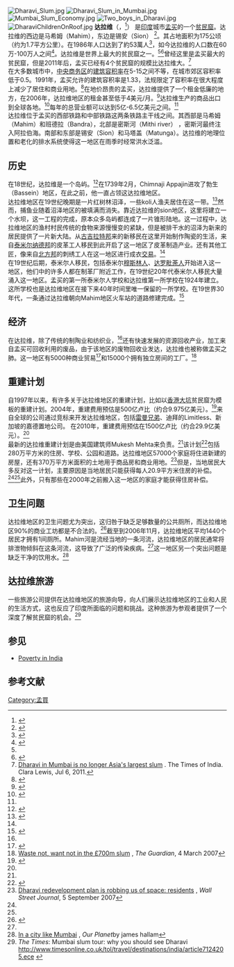 [[File:Dharavi_Slum.jpg|thumb]]
[[Image:Dharavi_Slum_in_Mumbai.jpg|thumb]]
[[Image:Mumbai_Slum_Economy.jpg|thumb]]
[[Image:Two_boys_in_Dharavi.jpg|thumb]]
[[Image:DharaviChildrenOnRoof.jpg|thumb]]
'''达拉维'''（{{lang-en|'''Dharavi'''}}，{{lang-pt|'''Daravi'''}}<ref name="origins">{{cite book|last=D'Cunha|first=Jose Gerson|title=The Origins of Bombay|publisher=Asian Educational Services|location=Bombay|year=1900|edition=3|pages=265|chapter=IV The Portuguese Period|isbn=81-206-0815-1|url=http://books.google.com/?id=miD5YO05jpUC&dq=the+origins+of+bombay|accessdate=2009-01-04}}</ref>） 是[[印度|印度]]城市[[孟买|孟买]]的一个[[贫民窟|贫民窟]]。达拉维的西边是马希姆（Mahim），东边是锡安（Sion） <ref name=nationalgeographic>{{Cite web |url=http://seabed.nationalgeographic.com/ngm/0705/feature3/index.html |title=National Geographic: Dharavi, Mumbai's Shadow City |accessdate=2012-07-19 |archive-date=2012-07-22 |archive-url=https://archive.today/20120722152352/http://seabed.nationalgeographic.com/ngm/0705/feature3/index.html |dead-url=yes }}</ref>。其占地面积为175公顷（约为1.7平方公里）。在1986年人口达到了約53萬人<ref name="nyenrode">{{cite web |url=http://www.nyenrode.nl/businesstopics/europeindia/Pages/%E2%80%9CJaiHo%E2%80%9DDharavi.aspx |title=Jai Ho Dharavi |publisher=Nyenrode Business Universiteit |accessdate=2010-03-05 |archive-date=2009-05-31 |archive-url=https://web.archive.org/web/20090531175111/http://www.nyenrode.nl/businesstopics/europeindia/Pages/%E2%80%9CJaiHo%E2%80%9DDharavi.aspx |dead-url=no }}</ref>，如今达拉维的人口数在60万-100万人之间<ref name="Life in a Slum">{{cite news |url=http://news.bbc.co.uk/2/shared/spl/hi/world/06/dharavi_slum/html/dharavi_slum_intro.stm |title=Life in a Slum |publisher=BBC News |accessdate=2010-03-05 |archive-date=2018-07-24 |archive-url=https://web.archive.org/web/20180724053249/http://news.bbc.co.uk/2/shared/spl/hi/world/06/dharavi_slum/html/dharavi_slum_intro.stm |dead-url=no }}</ref>。达拉维是世界上最大的贫民窟之一。<ref name="Life in a Slum"/><ref>{{cite news |url=http://www.economist.com/surveys/PrinterFriendly.cfm?story_id=9070714 |title=The Strange Allure of the Slums |publisher=The Economist |accessdate=2010-03-05 |date=2007-05-03 |archive-date=2013-07-08 |archive-url=https://www.webcitation.org/6HxqnLZIL?url=http://www.economist.com/node/9070714/print?story_id=9070714 |dead-url=no }}</ref>曾经这里是孟买最大的贫民窟，但是2011年后，孟买已经有4个贫民窟的规模比达拉维大。<ref>[http://timesofindia.indiatimes.com/india/Dharavi-in-Mumbai-is-no-longer-Asias-largest-slum/articleshow/9119450.cms Dharavi in Mumbai is no longer Asia's largest slum] {{Wayback|url=http://timesofindia.indiatimes.com/india/Dharavi-in-Mumbai-is-no-longer-Asias-largest-slum/articleshow/9119450.cms |date=20201112023847 }}. The Times of India. Clara Lewis, Jul 6, 2011.</ref><br />
在大多数城市中，[[中央商务区|中央商务区]]的[[建筑容积率|建筑容积率]]在5-15之间不等，在城市郊区容积率低于0.5。1991年，孟买允许的建筑容积率是1.33，法规限定了容积率在很大程度上减少了居住和商业用地。<ref name="fsi">{{cite news|url=http://alain-bertaud.com/AB_Files/AB_Mumbai_FSI_conundrum.pdf|title=FSI Floor space index|access-date=2012-07-19|archive-url=https://web.archive.org/web/20120322094543/http://alain-bertaud.com/AB_Files/AB_Mumbai_FSI_conundrum.pdf|archive-date=2012-03-22|dead-url=yes}}</ref>在地价昂贵的孟买，达拉维提供了一个租金低廉的地方，在2006年，达拉维地区的租金甚至低于4美元/月。<ref name="bbc">{{cite news|url=http://news.bbc.co.uk/2/shared/spl/hi/world/06/dharavi_slum/html/dharavi_slum_intro.stm|title=Dharavi|publisher=BBC|accessdate=2010-01-02|archive-date=2018-07-24|archive-url=https://web.archive.org/web/20180724053249/http://news.bbc.co.uk/2/shared/spl/hi/world/06/dharavi_slum/html/dharavi_slum_intro.stm|dead-url=no}}</ref>达拉维生产的商品出口到全球各地。<ref>{{cite news | url=http://news.bbc.co.uk/2/hi/business/7676337.stm | work=BBC News | title=Indian slum hit by New York woes | date=2008-10-20 | accessdate=2010-05-01 | first=Zubair | last=Ahmed | archive-date=2008-10-23 | archive-url=https://web.archive.org/web/20081023153647/http://news.bbc.co.uk/2/hi/business/7676337.stm | dead-url=no }}</ref>每年的总营业额可以达到5亿-6.5亿美元之间。<ref name="bbc"/><br />
达拉维位于孟买的西部铁路和中部铁路这两条铁路主干线之间。其西部是马希姆（Mahim）和班德拉（Bandra），北部是密斯河（Mithi river） ，密斯河最终注入阿拉伯海。南部和东部是锡安（Sion）和马塔盖（Matunga）。达拉维的地理位置和老化的排水系统使得这一地区在雨季时经常洪水泛滥。

== 历史 ==
在18世纪，达拉维是一个岛屿。<ref>{{Cite web|url=http://www.maharashtra.gov.in/pdf/gazeetter_reprint/Thane-III/places_Bassein.html|title=Gazetteers of the Bombay Presidency – Thane|publisher=[[Government_of_Maharashtra|Government of Maharashtra]]|accessdate=2009-04-03|archive-date=2010-02-10|archive-url=https://web.archive.org/web/20100210204523/http://www.maharashtra.gov.in/pdf/gazeetter_reprint/Thane-III/places_Bassein.html|dead-url=no}}</ref>在1739年2月，Chimnaji Appajin进攻了勃生（Bassein）地区，在此之前，他一直占领这达拉维地区。<br />
达拉维地区在19世纪晚期是一片红树林沼泽，一些koli人渔夫居住在这一带。<ref name="natgeo">{{Cite news | url = http://www7.nationalgeographic.com/ngm/0705/feature3/ | title = Dharavi Mumbai's Shadow City | author = [[Mark_Jacobson|Mark Jacobson]] | work = [[National_Geographic_(magazine)|National Geographic]] | date = May 2007 issue | accessdate = 2007-04-30 | archive-url = https://web.archive.org/web/20081121103109/http://www7.nationalgeographic.com/ngm/0705/feature3/ | archive-date = 2008-11-21 | dead-url = yes }}</ref>然而，捕鱼业随着沼泽地区的被填满而消失。靠近达拉维的sion地区，这里将建立一个水坝，这一工程的完成，原本众多岛屿都连成了一片锥形陆地。这一过程中，达拉维地区的渔村村民传统的食物来源慢慢变的紧缺，但是被排干水的沼泽为新来的居民提供了一片新大陆。从[[古吉拉特邦|古吉拉特邦]]来的新移民在这里开始制作陶瓷的生活，来自[[泰米尔纳德邦|泰米尔纳德邦]]的皮革工人移民到此开启了这一地区了皮革制造产业。还有其他工匠，像来自[[北方邦|北方邦]]的刺绣工人在这一地区进行成衣[[交易|交易]]。<ref name="natgeo"/><br />
在19世纪后期，泰米尔人移民，包括泰米尔[[穆斯林|穆斯林人]]、[[达罗毗荼人|达罗毗荼人]]开始进入这一地区，他们中的许多人都在制革厂附近工作，在19世纪20年代泰米尔人移民大量涌入这一地区。孟买的第一所泰米尔人学校和达拉维第一所学校在1924年建立。这所学校也是达拉维地区在接下来40年时间里唯一保留的一所学校。在19世界30年代，一条通过达拉维朝向Mahim地区火车站的道路修建完成。<ref>{{cite book|first=Fred W.|last=Clothey|title=Ritualizing on the boundaries|page=91|url=http://books.google.com/?id=uRxAOJWnyEwC&pg=PA91&dq=dharavi+|accessdate=2009-05-18 | isbn=978-1-57003-647-7 | year=2006 | publisher=Univ of South Carolina Press}}</ref>

== 经济 ==
在达拉维，除了传统的制陶业和纺织业，<ref name="natgeo"/>还有快速发展的资源回收产业，加工来自孟买可回收利用的废品，由于该地区的废物回收业发达，达拉维也被称做孟买之肺。这一地区有5000种商业贸易<ref>{{Cite web |url=http://www.livemint.com/2010/03/23000503/Harvard-students-get-lessons-o.html?d=1 |title=存档副本 |accessdate=2012-07-19 |archive-date=2011-09-18 |archive-url=https://web.archive.org/web/20110918192410/http://www.livemint.com/2010/03/23000503/Harvard-students-get-lessons-o.html?d=1 |dead-url=no }}</ref>和15000个拥有独立房间的工厂。<ref name="gua">[http://observer.guardian.co.uk/world/story/0,,2026024,00.html Waste not, want not in the £700m slum] {{Wayback|url=http://observer.guardian.co.uk/world/story/0,,2026024,00.html |date=20080106102248 }}, ''The Guardian'', 4 March 2007</ref>
== 重建计划 ==
自1997年以来，有许多关于达拉维地区的重建计划，比如以[[香港|香港]][[大坑_(香港)|大坑]]贫民窟为模板的重建计划。2004年，重建费用预估是500亿卢比（约合9.975亿美元）。<ref name="economictimes.indiatimes.com">{{cite news | url=http://economictimes.indiatimes.com/news/politics/nation/Calls-to-scrap-Dharavi-makeover-gain-ground/articleshow/6363548.cms | work=The Times Of India | title=Calls to scrap Dharavi makeover gain ground | date=2010-08-20 | accessdate=2012-07-19 | archive-date=2010-09-25 | archive-url=https://web.archive.org/web/20100925015929/http://economictimes.indiatimes.com/news/politics/nation/Calls-to-scrap-Dharavi-makeover-gain-ground/articleshow/6363548.cms | dead-url=no }}</ref>来自全球的公司通过竞标来开发达拉维地区，包括[[雷曼兄弟|雷曼兄弟]]、迪拜的Limitless、新加坡的嘉德置地公司。 在2010年，重建费用预估在1500亿卢比（约合29.9亿美元）。<ref name="economictimes.indiatimes.com"/><br />
最新的达拉维重建计划是由美国建筑师Mukesh Mehta来负责。<ref name="natgeo"/>该计划<ref>{{cite web |url= http://www.sra.gov.in/htmlpages/Dharavi.htm |title= Dharavi Redevelopment Project |accessdate= 2009-03-02 |publisher= Slum Rehabilitation Authority |archive-date= 2013-06-21 |archive-url= https://web.archive.org/web/20130621033807/http://www.sra.gov.in/htmlpages/Dharavi.htm |dead-url= no }}</ref>包括280万平方米的住房、学校、公园和道路。达拉维地区57000个家庭将住进新建的房屋，还有370万平方米面积的土地用于商品房和商业用地。<ref name="lm">[http://www.livemint.com/2007/09/05002021/Dharavi-redevelopment-plan-is.html Dharavi redevelopment plan is robbing us of space: residents] {{Wayback|url=http://www.livemint.com/2007/09/05002021/Dharavi-redevelopment-plan-is.html |date=20200918143202 }}, ''Wall Street Journal'', 5 September 2007</ref>但是，当地居民大多反对这一计划，主要原因是当地居民只能获得每人20.9平方米住房的补偿。<ref name="natgeo"/><ref name="lm"/>此外，只有那些在2000年之前搬入这一地区的家庭才能获得住房补偿。

== 卫生问题 ==
达拉维地区的卫生问题尤为突出，这归咎于缺乏足够数量的公共厕所，而达拉维地区90%的商业工坊都是不合法的。<ref>{{Cite web |url=http://www.worldpress.org/Asia/2831.cfm |title=存档副本 |access-date=2012-07-19 |archive-date=2021-05-19 |archive-url=https://web.archive.org/web/20210519124547/https://www.worldpress.org/Asia/2831.cfm |dead-url=no }}</ref>截至到2006年11月，达拉维地区平均1440个居民才拥有1间厕所。Mahim河是流经当地的一条河流，达拉维地区的居民通常将排泄物倾斜在这条河流，这导致了广泛的传染疾病。<ref name="natgeo"/>这一地区另一个突出问题是缺乏干净的饮用水。<ref>[http://www.ourplanet.com/imgversn/144/sharma.html In a city like Mumbai] {{Wayback|url=http://www.ourplanet.com/imgversn/144/sharma.html |date=20170802031542 }}, ''Our Planet''by james hallam</ref>
== 达拉维旅游 ==
一些旅游公司提供在达拉维地区的旅游向导，向人们展示达拉维地区的工业和人民的生活方式，这也反应了印度所面临的问题和挑战。这种旅游为参观者提供了一个深度了解贫民窟的机会。<ref>''The Times'': Mumbai slum tour: why you should see Dharavi http://www.timesonline.co.uk/tol/travel/destinations/india/article7124205.ece {{Wayback|url=http://www.timesonline.co.uk/tol/travel/destinations/india/article7124205.ece |date=20100522184950 }}</ref>

== 参见 ==
* [[Poverty_in_India|Poverty in India]]

==参考文献==
{{Reflist|2}}

[[Category:孟買|Category:孟買]]